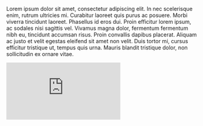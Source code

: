 Lorem ipsum dolor sit amet, consectetur adipiscing elit. In nec scelerisque enim, rutrum ultricies mi. Curabitur laoreet quis purus ac posuere. Morbi viverra tincidunt laoreet. Phasellus id eros dui. Proin efficitur lorem ipsum, ac sodales nisi sagittis vel. Vivamus magna dolor, fermentum fermentum nibh eu, tincidunt accumsan risus. Proin convallis dapibus placerat. Aliquam ac justo et velit egestas eleifend sit amet non velit. Duis tortor mi, cursus efficitur tristique ut, tempus quis urna. Mauris blandit tristique dolor, non sollicitudin ex ornare vitae.

<iframe allowfullscreen="true" frameborder="0" className="w-full aspect-video" src="https://lucid.app/documents/embedded/2201f70f-2e6d-4294-80c4-f6fb8d3c5bf2" id="6mCuH43zIu0g" />

Vivamus quis massa non ante rhoncus dictum. Etiam tristique libero dapibus libero auctor mollis. Sed eleifend suscipit congue. In finibus, ipsum et ultrices sollicitudin, risus nisi sodales diam, a viverra tortor lorem vel purus. Sed ante eros, vulputate quis tincidunt id, vulputate eget nulla. Nam a ex sit amet nunc viverra venenatis eget in elit. Mauris mollis sem fringilla magna laoreet, at eleifend velit eleifend. Aenean feugiat, nulla ac lacinia vestibulum, erat sapien placerat libero, eu fringilla arcu diam non nunc. Phasellus gravida lacinia eros sit amet dapibus. Aliquam ac nibh felis. Nullam ac dignissim metus, at malesuada magna. Suspendisse aliquam tellus libero, et dignissim leo fringilla in. Class aptent taciti sociosqu ad litora torquent per conubia nostra, per inceptos himenaeos.

<iframe allowfullscreen="true" frameborder="0" className="w-full aspect-video" src="https://lucid.app/documents/embedded/1318773f-7989-4a29-92df-8f099d4d19ba" id="3XPBryuohLc-" />

Curabitur quis pellentesque odio. Praesent scelerisque vitae eros id tincidunt. Cras ligula leo, imperdiet vel massa a, dignissim sollicitudin tellus. Aliquam sit amet laoreet ligula, et ultricies nulla. Mauris a justo nisl. Praesent sed mauris facilisis, placerat sem eu, ullamcorper justo. Mauris quis nisi sodales, semper orci ac, feugiat nulla. Suspendisse magna sapien, iaculis non porttitor in, ultrices ut justo. Aenean in urna sed massa molestie consectetur. Nam aliquam, augue sit amet eleifend accumsan, nibh justo varius enim, sed condimentum justo turpis sit amet nibh. Etiam consequat scelerisque ante.

